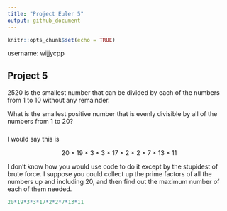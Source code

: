 ```yaml
---
title: "Project Euler 5"
output: github_document
---
```


```r
knitr::opts_chunk$set(echo = TRUE)
```

username: wijjycpp

## Project 5

2520 is the smallest number that can be divided by each of the numbers from 1 to 10 without any remainder.

What is the smallest positive number that is evenly divisible by all of the numbers from 1 to 20?


###

I would say this is 

$$20 \times 19 \times 3 \times 3 \times 17 \times 2 \times 2 \times 7 \times 13 \times 11 $$

I don't know how you would use code to do it except by the stupidest of brute force.  I suppose you could collect up the prime factors of all the numbers up and including 20, and then find out the maximum number of each of them needed.



```r
20*19*3*3*17*2*2*7*13*11

```